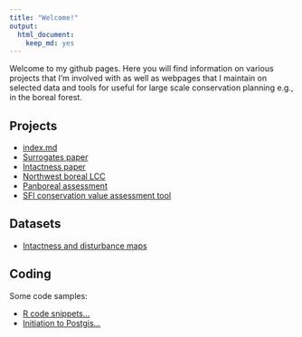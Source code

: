 ```yaml
---
title: "Welcome!"
output:
  html_document:
    keep_md: yes
---
```


Welcome to my github pages. Here you will find information on various projects that I'm involved with as well as webpages that I maintain on selected data and tools for useful for large scale conservation planning e.g., in the boreal forest.

## Projects

* [index.md](index.md)
* [Surrogates paper](https://github.com/prvernier/surrogates)
* [Intactness paper](https://github.com/prvernier/intactness)
* [Northwest boreal LCC](http://nwb.ualberta.ca)
* [Panboreal assessment](http://pba.ualberta.ca)
* [SFI conservation value assessment tool](https://borealbirds.ualberta.ca/2020/12/03/conservation-value-assessment-tool/)

## Datasets

* [Intactness and disturbance maps](intact_disturb.html)

## Coding

Some code samples:

* [R code snippets...](rcode.html)
* [Initiation to Postgis...](postgis.html)
